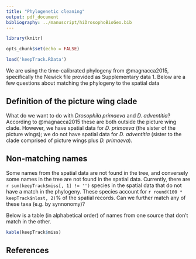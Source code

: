 ```yaml
---
title: "Phylogenetic cleaning"
output: pdf_document
bibliography: ../manuscript/hiDrosophoBioGeo.bib
---
```


```r
library(knitr)

opts_chunk$set(echo = FALSE)

load('keepTrack.RData')
```

We are using the time-calibrated phylogeny from @magnacca2015, specifically the Newick file provided as Supplementary data 1.  Below are a few questions about matching the phylogeny to the spatial data

## Definition of the picture wing clade

What do we want to do with *Drosophila primaeva* and *D. adventitia*? According to @magnacca2015 these are both outside the picture wing clade.  However, we have spatial data for *D. primaeva* (the sister of the picture wings); we do not have spatial data for *D. adventitia* (sister to the clade comprised of picture wings plus *D. primaeva*).

## Non-matching names

Some names from the spatial data are not found in the tree, and conversely some names in the tree are not found in the spatial data.  Currently, there are `r sum(keepTrack$miss[, 1] != '')` species in the spatial data that do not have a match in the phylogeny.  These species account for `r round(100 * keepTrack$nlost, 2)`% of the spatial records. Can we further match any of these taxa (e.g. by synnonomy)?

Below is a table (in alphabetical order) of names from one source that don't match in the other.

```r
kable(keepTrack$miss)
```

## References
